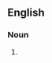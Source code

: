 ==English==

===Noun===
{{en-noun|sg=[[sub]]-[[discipline]]}}

# {{alternative spelling of|subdiscipline}}